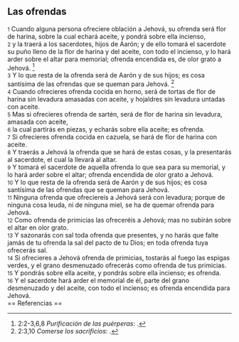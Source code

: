 == Las ofrendas ==

{{anchor|1}} <small>1</small> Cuando alguna persona ofreciere oblación a Jehová, su ofrenda será flor de harina, sobre la cual echará aceite, y pondrá sobre ella incienso,<br>
{{anchor|2}} <small>2</small> y la traerá a los sacerdotes, hijos de Aarón; y de ello tomará el sacerdote su puño lleno de la flor de harina y del aceite, con todo el incienso, y lo hará arder sobre el altar para memorial; ofrenda encendida es, de olor grato a Jehová. <ref>2:2-3,6,8 ''Purificación de las puérperas'': {{lib|LU|122|9|1}}.</ref><br>
{{anchor|3}} <small>3</small> Y lo que resta de la ofrenda será de Aarón y de sus hijos; es cosa santísima de las ofrendas que se queman para Jehová. <ref>2:3,10 ''Comerse los sacrificios'': {{lib|LU|89|4|10}}.</ref><br>
{{anchor|4}} <small>4</small> Cuando ofrecieres ofrenda cocida en horno, será de tortas de flor de harina sin levadura amasadas con aceite, y hojaldres sin levadura untadas con aceite.<br>
{{anchor|5}} <small>5</small> Mas si ofrecieres ofrenda de sartén, será de flor de harina sin levadura, amasada con aceite,<br>
{{anchor|6}} <small>6</small> la cual partirás en piezas, y echarás sobre ella aceite; es ofrenda.<br>
{{anchor|7}} <small>7</small> Si ofrecieres ofrenda cocida en cazuela, se hará de flor de harina con aceite.<br>
{{anchor|8}} <small>8</small> Y traerás a Jehová la ofrenda que se hará de estas cosas, y la presentarás al sacerdote, el cual la llevará al altar.<br>
{{anchor|9}} <small>9</small> Y tomará el sacerdote de aquella ofrenda lo que sea para su memorial, y lo hará arder sobre el altar; ofrenda encendida de olor grato a Jehová.<br>
{{anchor|10}} <small>10</small> Y lo que resta de la ofrenda será de Aarón y de sus hijos; es cosa santísima de las ofrendas que se queman para Jehová.<br>
{{anchor|11}} <small>11</small> Ninguna ofrenda que ofreciereis a Jehová será con levadura; porque de ninguna cosa leuda, ni de ninguna miel, se ha de quemar ofrenda para Jehová.<br>
{{anchor|12}} <small>12</small> Como ofrenda de primicias las ofreceréis a Jehová; mas no subirán sobre el altar en olor grato.<br>
{{anchor|13}} <small>13</small> Y sazonarás con sal toda ofrenda que presentes, y no harás que falte jamás de tu ofrenda la sal del pacto de tu Dios; en toda ofrenda tuya ofrecerás sal.<br>
{{anchor|14}} <small>14</small> Si ofrecieres a Jehová ofrenda de primicias, tostarás al fuego las espigas verdes, y el grano desmenuzado ofrecerás como ofrenda de tus primicias.<br>
{{anchor|15}} <small>15</small> Y pondrás sobre ella aceite, y pondrás sobre ella incienso; es ofrenda.<br>
{{anchor|16}} <small>16</small> Y el sacerdote hará arder el memorial de él, parte del grano desmenuzado y del aceite, con todo el incienso; es ofrenda encendida para Jehová.<br>
== Referencias ==

<references />
